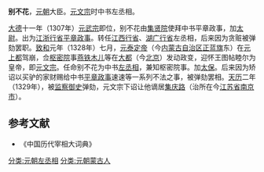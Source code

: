 {{Notability Unreferenced|time=2017-03-12T23:34:49+00:00}}
'''别不花'''，[[元朝|元朝]]大臣。[[元文宗|元文宗]]时中书左丞相。

[[大德_(元朝)|大德]]十一年（1307年）[[元武宗|元武宗]]即位，别不花由[[集贤院|集贤院]]使拜中书平章政事，加[[太尉|太尉]]。出为[[江浙行省|江浙行省]][[平章政事|平章政事]]。转任[[江西行省|江西行省]]、[[湖广行省|湖广行省]]左丞相，后来因为贪赃被弹劾罢职。[[致和|致和]]元年（1328年）七月，[[元泰定帝|元泰定帝]]（今[[内蒙古自治区|内蒙古自治区]][[正蓝旗_(内蒙古)|正蓝旗]]东）在[[元上都|元上都]]驾崩，佥[[枢密院|枢密院]]事[[燕铁木儿|燕铁木儿]]等在[[大都|大都]]（今[[北京|北京]]）发动政变，迎怀王图帖睦尔为皇帝，即[[元文宗|元文宗]]。任命别不花为中书[[左丞相|左丞相]]，兼知枢密院事。加[[太保|太保]]。后来因为矫诏以买驴的家财赐给中书[[平章政事|平章政事]]速速等一系列不法之事，被弹劾罢相。[[天历_(元朝)|天历]]二年（1329年），被[[监察御史|监察御史]]弹劾，元文宗下诏让他谪居[[集庆路|集庆路]]（治所在今[[江苏省|江苏省]][[南京市|南京市]]）。
==参考文献==
* 《中国历代宰相大词典》
[[分类:元朝左丞相|分类:元朝左丞相]]
[[分类:元朝蒙古人|分类:元朝蒙古人]]